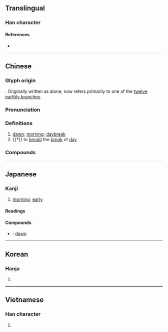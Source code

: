 {{character info/new}}
==Translingual==

===Han character===
{{Han char|rn=72|rad=日|as=07|sn=11|four=60232|canj=AMMV|ids=⿱日辰}}

====References====
* {{Han ref|kx=0496.120|dkj=13962|dj=0862.160|hdz=21512.030|uh=6668|ud=26216|bh=B1E1|bd=45537}}

----

==Chinese==
{{zh-forms}}

===Glyph origin===
{{Han etym}}
{{Han compound|日|辰|c1=s|c2=p|t1=sun|ls=psc}}. Originally written as {{zh-l|*辰}} alone; {{lang|zh|辰}} now refers primarily to one of the [[十二支|twelve earthly branches]].

===Pronunciation===
{{zh-pron
|m=chén
|c=san4
|h=pfs=sṳ̀n
|mn=sîn
|w=3zen
|mc=y
|oc=y
|cat=n,v
}}

===Definitions===
{{zh-hanzi}}

# [[dawn]]; [[morning]]; [[daybreak]]
# {{†}} {{lb|zh|of cock}} to [[herald]] the [[break]] of [[day]]

===Compounds===
{{zh-der|伺晨鳥|侵晨|凌晨|史晨碑|司晨|孫晨稿席|寥若晨星|拂晨|早晨|明晨|昏定晨省|昧旦晨興|晨光|晨參暮省|晨參暮禮|晨夕|晨操|晨昏|晨昏定省|晨昏顛倒|晨星|晨曦|晨歌|晨炊|晨炊星飯|晨練|晨興夜寐|晨褸|晨跑|晨運|晨鐘暮鼓|晨門|晨間|晨霧|晨風|晨鳧|暮禮晨參|暮鼓晨鐘|清晨|牝雞司晨|牝雞晨鳴|牝雞無晨|翌晨|花晨月夕}}

----

==Japanese==

===Kanji===
{{ja-kanji|grade=|rs=日07}}

# [[morning]]; [[early]]

====Readings====
{{ja-readings|goon=[[じん]] (jin)|kanon=[[しん]] (shin)|kun=[[あした]] (ashita), [[とき]] (toki)}}

====Compounds====
{{der-top|Compounds}}
* {{ja-r|晨明|しんめい}}: [[dawn]]
{{der-bottom}}

----

==Korean==

===Hanja===
{{ko-hanja|hangeul=신|eumhun=|rv=sin|mr=sin|y=sin}}

# {{defn|lang=ko|sort=日07}}

----

==Vietnamese==

===Han character===
{{vi-hantu|[[thần]]|rs=日07}}

# {{defn|lang=vi|sort=日07}}